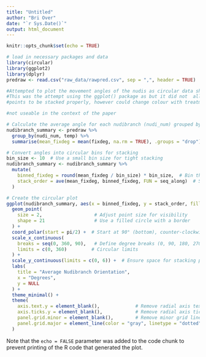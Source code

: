 ```yaml
---
title: "Untitled"
author: "Bri Over"
date: "`r Sys.Date()`"
output: html_document
---
```


```r
knitr::opts_chunk$set(echo = TRUE)

# load in necessary packages and data
library(circular)
library(ggplot2)
library(dplyr)
predraw <- read.csv("raw_data/rawpred.csv", sep = ",", header = TRUE)
```

```r

#Attempted to plot the movement angles of the nudis as circular data showing points
#This was the attempt using the ggplot() package as but it did not  allow for similar
#points to be stacked properly, however could change colour with treatment group

#not useable in the context of the paper

# Calculate the average angle for each nudibranch (nudi_num) grouped by temperature
nudibranch_summary <- predraw %>%
  group_by(nudi_num, temp) %>%
  summarise(mean_fixdeg = mean(fixdeg, na.rm = TRUE), .groups = "drop")

# Convert angles into circular bins for stacking
bin_size <- 10  # Use a small bin size for tight stacking
nudibranch_summary <- nudibranch_summary %>%
  mutate(
    binned_fixdeg = round(mean_fixdeg / bin_size) * bin_size,  # Bin the angles
    stack_order = ave(mean_fixdeg, binned_fixdeg, FUN = seq_along)  # Stack points in each bin
  )

# Create the circular plot
ggplot(nudibranch_summary, aes(x = binned_fixdeg, y = stack_order, fill = as.factor(temp))) +
  geom_point(
    size = 2,                   # Adjust point size for visibility
    shape = 21                  # Use a filled circle with a border
  ) +
  coord_polar(start = pi/2) +  # Start at 90° (bottom), counter-clockwise rotation
  scale_x_continuous(
    breaks = seq(0, 360, 90),   # Define degree breaks (0, 90, 180, 270)
    limits = c(0, 360)         # Circular limits
  ) +
  scale_y_continuous(limits = c(0, 6)) +  # Ensure space for stacking points
  labs(
    title = "Average Nudibranch Orientation",
    x = "Degrees",
    y = NULL
  ) +
  theme_minimal() +
  theme(
    axis.text.y = element_blank(),             # Remove radial axis text
    axis.ticks.y = element_blank(),            # Remove radial axis ticks
    panel.grid.minor = element_blank(),        # Remove minor grid lines
    panel.grid.major = element_line(color = "gray", linetype = "dotted")
  )
```


Note that the `echo = FALSE` parameter was added to the code chunk to prevent printing of the R code that generated the plot.
